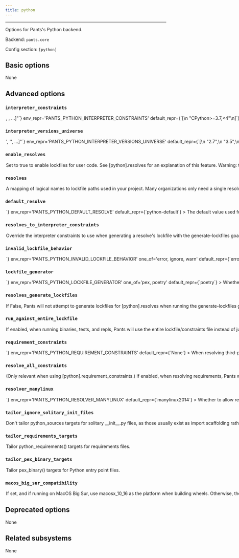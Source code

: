 ```yaml
---
title: python
---
```



---

Options for Pants&#x27;s Python backend.

Backend: <span className="color--primary">`pants.core`</span>

Config section: <span className="color--primary">`[python]`</span>

<span className={styles.options}>

## Basic options

None

## Advanced options

### `interpreter_constraints`

<Option
  cli_repr={`--python-interpreter-constraints="[<requirement>, <requirement>, ...]"`}
  env_repr='PANTS_PYTHON_INTERPRETER_CONSTRAINTS'
  default_repr={`[\n  "CPython>=3.7,<4"\n]`}
>

The Python interpreters your codebase is compatible with.

Specify with requirement syntax, e.g. &#x27;CPython&#x3E;=2.7,&#x3C;3&#x27; (A CPython interpreter with version &#x3E;=2.7 AND version &#x3C;3) or &#x27;PyPy&#x27; (A pypy interpreter of any version). Multiple constraint strings will be ORed together.

These constraints are used as the default value for the `interpreter_constraints` field of Python targets.

</Option>

### `interpreter_versions_universe`

<Option
  cli_repr={`--python-interpreter-versions-universe="['<str>', '<str>', ...]"`}
  env_repr='PANTS_PYTHON_INTERPRETER_VERSIONS_UNIVERSE'
  default_repr={`[\n  "2.7",\n  "3.5",\n  "3.6",\n  "3.7",\n  "3.8",\n  "3.9",\n  "3.10",\n  "3.11"\n]`}
>

All known Python major/minor interpreter versions that may be used by either your code or tools used by your code.

This is used by Pants to robustly handle interpreter constraints, such as knowing when generating lockfiles which Python versions to check if your code is using.

This does not control which interpreter your code will use. Instead, to set your interpreter constraints, update `[python].interpreter_constraints`, the `interpreter_constraints` field, and relevant tool options like `[isort].interpreter_constraints` to tell Pants which interpreters your code actually uses. See https://www.pantsbuild.org/v2.11/docs/python-interpreter-compatibility.

All elements must be the minor and major Python version, e.g. &#x27;2.7&#x27; or &#x27;3.10&#x27;. Do not include the patch version.

</Option>

### `enable_resolves`

<Option
  cli_repr={`--[no-]python-enable-resolves`}
  env_repr='PANTS_PYTHON_ENABLE_RESOLVES'
  default_repr={`False`}
>

Set to true to enable lockfiles for user code. See `[python].resolves` for an explanation of this feature.

Warning: the `generate-lockfiles` goal does not yet work if you have local requirements, regardless of using Pex vs. Poetry for the lockfile generator. Support is coming in a future Pants release. In the meantime, the workaround is to host the files in a custom repository with `[python-repos]` (https://www.pantsbuild.org/v2.11/docs/python-third-party-dependencies#custom-repositories).

You may also run into issues generating lockfiles when using Poetry as the generator, rather than Pex. See the option `[python].lockfile_generator` for more information.

This option is mutually exclusive with `[python].requirement_constraints`. We strongly recommend using this option because it:

1. Uses `--hash` to validate that all downloaded files are expected, which reduces the risk of supply chain attacks.
2. Enforces that all transitive dependencies are in the lockfile, whereas constraints allow you to leave off dependencies. This ensures your build is more stable and reduces the risk of supply chain attacks.
3. Allows you to have multiple resolves in your repository.

</Option>

### `resolves`

<Option
  cli_repr={`--python-resolves="{'key1': val1, 'key2': val2, ...}"`}
  env_repr='PANTS_PYTHON_RESOLVES'
  default_repr={`{\n  "python-default": "3rdparty/python/default.lock"\n}`}
>

A mapping of logical names to lockfile paths used in your project.

Many organizations only need a single resolve for their whole project, which is a good default and often the simplest thing to do. However, you may need multiple resolves, such as if you use two conflicting versions of a requirement in your repository.

If you only need a single resolve, run `/home/josh/work/scie-pants/dist/scie-pants-linux-x86_64 generate-lockfiles` to generate the lockfile.

If you need multiple resolves:

1. Via this option, define multiple resolve names and their lockfile paths. The names should be meaningful to your repository, such as `data-science` or `pants-plugins`.
2. Set the default with `[python].default_resolve`.
3. Update your `python_requirement` targets with the `resolve` field to declare which resolve they should be available in. They default to `[python].default_resolve`, so you only need to update targets that you want in non-default resolves. (Often you&#x27;ll set this via the `python_requirements` or `poetry_requirements` target generators)
4. Run `/home/josh/work/scie-pants/dist/scie-pants-linux-x86_64 generate-lockfiles` to generate the lockfiles. If the results aren&#x27;t what you&#x27;d expect, adjust the prior step.
5. Update any targets like `python_source` / `python_sources`, `python_test` / `python_tests`, and `pex_binary` which need to set a non-default resolve with the `resolve` field.

If a target can work with multiple resolves, you can either use the `parametrize` mechanism or manually create a distinct target per resolve. See https://www.pantsbuild.org/v2.11/docs/targets for information about `parametrize`. For example:

```
python_sources(
    resolve=parametrize(data-science', 'web-app'),
)
```

You can name the lockfile paths what you would like; Pants does not expect a certain file extension or location.

Only applies if `[python].enable_resolves` is true.

</Option>

### `default_resolve`

<Option
  cli_repr={`--python-default-resolve=<str>`}
  env_repr='PANTS_PYTHON_DEFAULT_RESOLVE'
  default_repr={`python-default`}
>

The default value used for the `resolve` field.

The name must be defined as a resolve in `[python].resolves`.

</Option>

### `resolves_to_interpreter_constraints`

<Option
  cli_repr={`--python-resolves-to-interpreter-constraints="{'key1': val1, 'key2': val2, ...}"`}
  env_repr='PANTS_PYTHON_RESOLVES_TO_INTERPRETER_CONSTRAINTS'
  default_repr={`{}`}
>

Override the interpreter constraints to use when generating a resolve&#x27;s lockfile with the `generate-lockfiles` goal.

By default, each resolve from `[python].resolves` will use your global interpreter constraints set in `[python].interpreter_constraints`. With this option, you can override each resolve to use certain interpreter constraints, such as `{'data-science': ['==3.8.*']}`.

Warning: this does NOT impact the interpreter constraints used by targets within the resolve, which is instead set by the option `[python.interpreter_constraints` and the `interpreter_constraints` field. It only impacts how the lockfile is generated.

Pants will validate that the interpreter constraints of your code using a resolve are compatible with that resolve&#x27;s own constraints. For example, if your code is set to use [&#x27;==3.9.*&#x27;] via the `interpreter_constraints` field, but it&#x27;s using a resolve whose interpreter constraints are set to [&#x27;==3.7.*&#x27;], then Pants will error explaining the incompatibility.

The keys must be defined as resolves in `[python].resolves`.

</Option>

### `invalid_lockfile_behavior`

<Option
  cli_repr={`--python-invalid-lockfile-behavior=<InvalidLockfileBehavior>`}
  env_repr='PANTS_PYTHON_INVALID_LOCKFILE_BEHAVIOR'
  one_of='error, ignore, warn'
  default_repr={`error`}
>

The behavior when a lockfile has requirements or interpreter constraints that are not compatible with what the current build is using.

We recommend keeping the default of `error` for CI builds.

Note that `warn` will still expect a Pants lockfile header, it only won&#x27;t error if the lockfile is stale and should be regenerated. Use `ignore` to avoid needing a lockfile header at all, e.g. if you are manually managing lockfiles rather than using the `generate-lockfiles` goal.

</Option>

### `lockfile_generator`

<Option
  cli_repr={`--python-lockfile-generator=<LockfileGenerator>`}
  env_repr='PANTS_PYTHON_LOCKFILE_GENERATOR'
  one_of='pex, poetry'
  default_repr={`poetry`}
>

Whether to use Pex or Poetry with the `generate-lockfiles` goal.

Poetry does not support these features:

1. `[python-repos]` for custom indexes/cheeseshops.
2. VCS (Git) requirements.
3. `[GLOBAL].ca_certs_path`

.If you use any of these features, you should use Pex.

Several users have also had issues with how Poetry&#x27;s lockfile generation handles environment markers for transitive dependencies; certain dependencies end up with nonsensical environment markers which cause the dependency to not be installed, then for Pants/Pex to complain the dependency is missing, even though it&#x27;s in the lockfile. There is a workaround: for `[python].resolves`, manually create a `python_requirement` target for the problematic transitive dependencies so that they are seen as direct requirements, rather than transitive. For tool lockfiles, add the problematic transitive dependency to `[tool].extra_requirements`, e.g. `[isort].extra_requirements`. Then, regenerate the lockfile(s) with the `generate-lockfiles` goal. Alternatively, use Pex for generation.

Finally, installing from a Poetry-generated lockfile is slower than installing from a Pex lockfile. When using a Pex lockfile, Pants will only install the subset needed for the current task.

However, Pex lockfile generation is a beta feature. Given how vast the Python packaging ecosystem is, it is possible you may experience edge cases / bugs we haven&#x27;t yet covered. Bug reports are appreciated! https://github.com/pantsbuild/pants/issues/new/choose

Note that while Pex generates locks in a proprietary JSON format, you can use the `/home/josh/work/scie-pants/dist/scie-pants-linux-x86_64 export` goal for Pants to create a virtual environment for interoperability with tools like IDEs.

</Option>

### `resolves_generate_lockfiles`

<Option
  cli_repr={`--[no-]python-resolves-generate-lockfiles`}
  env_repr='PANTS_PYTHON_RESOLVES_GENERATE_LOCKFILES'
  default_repr={`True`}
>

If False, Pants will not attempt to generate lockfiles for `[python].resolves` when running the `generate-lockfiles` goal.

This is intended to allow you to manually generate lockfiles as a workaround for the issues described in the `[python].lockfile_generator` option, if you are not yet ready to use Pex.

If you set this to False, Pants will not attempt to validate the metadata headers for your user lockfiles. This is useful so that you can keep `[python].invalid_lockfile_behavior` to `error` or `warn` if you&#x27;d like so that tool lockfiles continue to be validated, while user lockfiles are skipped.

</Option>

### `run_against_entire_lockfile`

<Option
  cli_repr={`--[no-]python-run-against-entire-lockfile`}
  env_repr='PANTS_PYTHON_RUN_AGAINST_ENTIRE_LOCKFILE'
  default_repr={`False`}
>

If enabled, when running binaries, tests, and repls, Pants will use the entire lockfile/constraints file instead of just the relevant subset.

We generally do not recommend this if `[python].lockfile_generator` is set to `'pex'` thanks to performance enhancements we&#x27;ve made. When using Pex lockfiles, you should get similar performance to using this option but without the downsides mentioned below.

Otherwise, if not using Pex lockfiles, this option can improve performance and reduce cache size. But it has two consequences: 1) All cached test results will be invalidated if any requirement in the lockfile changes, rather than just those that depend on the changed requirement. 2) Requirements unneeded by a test/run/repl will be present on the sys.path, which might in rare cases cause their behavior to change.

This option does not affect packaging deployable artifacts, such as PEX files, wheels and cloud functions, which will still use just the exact subset of requirements needed.

</Option>

### `requirement_constraints`

<Option
  cli_repr={`--python-requirement-constraints=<file_option>`}
  env_repr='PANTS_PYTHON_REQUIREMENT_CONSTRAINTS'
  default_repr={`None`}
>

When resolving third-party requirements for your own code (vs. tools you run), use this constraints file to determine which versions to use.

Mutually exclusive with `[python].enable_resolves`, which we generally recommend as an improvement over constraints file.

See https://pip.pypa.io/en/stable/user_guide/#constraints-files for more information on the format of constraint files and how constraints are applied in Pex and pip.

This only applies when resolving user requirements, rather than tools you run like Black and Pytest. To constrain tools, set `[tool].lockfile`, e.g. `[black].lockfile`.

</Option>

### `resolve_all_constraints`

<Option
  cli_repr={`--[no-]python-resolve-all-constraints`}
  env_repr='PANTS_PYTHON_RESOLVE_ALL_CONSTRAINTS'
  default_repr={`True`}
>

(Only relevant when using `[python].requirement_constraints.`) If enabled, when resolving requirements, Pants will first resolve your entire constraints file as a single global resolve. Then, if the code uses a subset of your constraints file, Pants will extract the relevant requirements from that global resolve so that only what&#x27;s actually needed gets used. If disabled, Pants will not use a global resolve and will resolve each subset of your requirements independently.

Usually this option should be enabled because it can result in far fewer resolves.

</Option>

### `resolver_manylinux`

<Option
  cli_repr={`--python-resolver-manylinux=<str>`}
  env_repr='PANTS_PYTHON_RESOLVER_MANYLINUX'
  default_repr={`manylinux2014`}
>

Whether to allow resolution of manylinux wheels when resolving requirements for foreign linux platforms. The value should be a manylinux platform upper bound, e.g.: &#x27;manylinux2010&#x27;, or else the string &#x27;no&#x27; to disallow.

</Option>

### `tailor_ignore_solitary_init_files`

<Option
  cli_repr={`--[no-]python-tailor-ignore-solitary-init-files`}
  env_repr='PANTS_PYTHON_TAILOR_IGNORE_SOLITARY_INIT_FILES'
  default_repr={`True`}
>

Don&#x27;t tailor `python_sources` targets for solitary `__init__.py` files, as those usually exist as import scaffolding rather than true library code.

Set to False if you commonly have packages containing real code in `__init__.py` and there are no other .py files in the package.

</Option>

### `tailor_requirements_targets`

<Option
  cli_repr={`--[no-]python-tailor-requirements-targets`}
  env_repr='PANTS_PYTHON_TAILOR_REQUIREMENTS_TARGETS'
  default_repr={`True`}
>

Tailor python_requirements() targets for requirements files.

</Option>

### `tailor_pex_binary_targets`

<Option
  cli_repr={`--[no-]python-tailor-pex-binary-targets`}
  env_repr='PANTS_PYTHON_TAILOR_PEX_BINARY_TARGETS'
  default_repr={`True`}
>

Tailor pex_binary() targets for Python entry point files.

</Option>

### `macos_big_sur_compatibility`

<Option
  cli_repr={`--[no-]python-macos-big-sur-compatibility`}
  env_repr='PANTS_PYTHON_MACOS_BIG_SUR_COMPATIBILITY'
  default_repr={`False`}
>

If set, and if running on MacOS Big Sur, use macosx_10_16 as the platform when building wheels. Otherwise, the default of macosx_11_0 will be used. This may be required for pip to be able to install the resulting distribution on Big Sur.

</Option>

## Deprecated options

None

## Related subsystems

None

</span>
